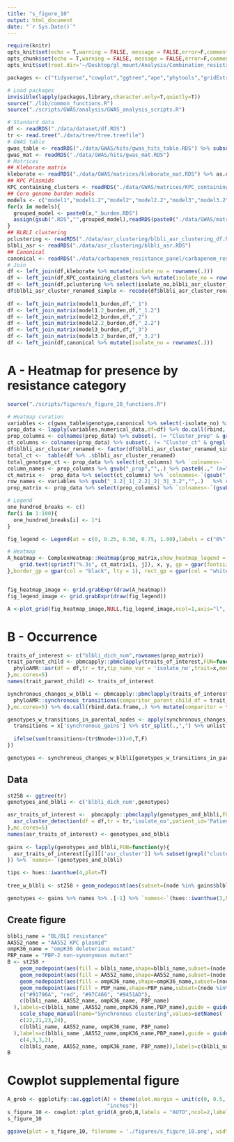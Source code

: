 ```yaml
---
title: "s_figure_10"
output: html_document
date: "`r Sys.Date()`"
---
```


```r
require(knitr)
opts_knit$set(echo = T,warning = FALSE, message = FALSE,error=F,comment=NA)
opts_chunk$set(echo = T,warning = FALSE, message = FALSE,error=F,comment=NA)
opts_knit$set(root.dir='~/Desktop/gl_mount/Analysis/Combination_resistance/pre-intro-blbli-resistance-ms/')
```

```r
packages <- c("tidyverse","cowplot","ggtree","ape","phytools","gridExtra","kableExtra","colorRamp2","RColorBrewer","ComplexHeatmap",'phyloAMR')

# Load packages
invisible(lapply(packages,library,character.only=T,quietly=T))
source("./lib/common_functions.R")
source("./scripts/GWAS/analysis/GWAS_analysis_scripts.R") 
```

```r
# Standard data
df <- readRDS("./data/dataset/df.RDS")
tr <- read.tree("./data/tree/tree.treefile")
# GWAS table
gwas_table <- readRDS("./data/GWAS/hits/gwas_hits_table.RDS") %>% subset(nn_qc=="Yes")
gwas_mat <- readRDS("./data/GWAS/hits/gwas_mat.RDS")  
# Matrices
## Kleborate matrix
kleborate <- readRDS("./data/GWAS/matrices/kleborate_mat.RDS") %>% as.data.frame 
## KPC Plasmids 
KPC_containing_clusters <- readRDS("./data/GWAS/matrices/KPC_containing_cluster_mat.RDS") %>% as.data.frame
## Core genome burden models
models <- c("model1","model1.2","model2","model2.2","model3","model3.2")
for(x in models){
  grouped_model <- paste0(x,"_burden.RDS")
  assign(gsub(".RDS","",grouped_model),readRDS(paste0("./data/GWAS/matrices/",grouped_model)) %>% as.data.frame)
}
## BLBLI clustering
pclustering <- readRDS("./data/asr_clustering/blbli_asr_clustering_df.RDS")
blbli_asr <- readRDS("./data/asr_clustering/blbli_asr.RDS")
## Canonical
canonical <- readRDS("./data/carbapenem_resistance_panel/carbapenem_resistance_panel_matrix.RDS")
# Join
df <- left_join(df,kleborate %>% mutate(isolate_no = rownames(.)))
df <- left_join(df,KPC_containing_clusters %>% mutate(isolate_no = rownames(.)))  
df <- left_join(df,pclustering %>% select(isolate_no,blbli_asr_cluster_renamed))
df$blbli_asr_cluster_renamed_simple <- recode(df$blbli_asr_cluster_renamed,"No Feature"="Susceptible" )
   
df <- left_join_matrix(model1_burden,df,"_1")
df <- left_join_matrix(model1.2_burden,df,"_1.2")
df <- left_join_matrix(model2_burden,df,"_2")
df <- left_join_matrix(model2.2_burden,df,"_2.2")
df <- left_join_matrix(model3_burden,df,"_3")
df <- left_join_matrix(model3.2_burden,df,"_3.2")
df <- left_join(df,canonical %>% mutate(isolate_no = rownames(.))) 
```

# A - Heatmap for presence by resistance category
```r
source("./scripts/figures/s_figure_10_functions.R")

# Heatmap curation
variables <- c(gwas_table$genotype,canonical %>% select(-isolate_no) %>% colnames(.) %>% sort) %>% unique %>% subset(!. %in% c("OmpK35-25%","OmpK36_loop3_insertion","OmpK36_L3_mutations","PBP_any","FJ223607","OmpK36_Loss_of_function","OmpK36_intergenic","OmpK36_non_syn","KPNIH1_RS07805_2.2",'OmpK36_putative_function_altering'))
prop_data <- lapply(variables,numerical_data,df=df) %>% do.call(rbind,.) %>% `rownames<-`(variables) 
prop_columns <- colnames(prop_data) %>% subset(. != "Cluster_prop" & grepl("_prop",.)) %>% sort
ct_columns <- colnames(prop_data) %>% subset(. != "Cluster_ct" & grepl("_ct",.)) %>% sort
df$blbli_asr_cluster_renamed <- factor(df$blbli_asr_cluster_renamed_simple,levels = c(prop_columns %>% gsub("_prop","",.)))
total_ct <-  table(df %>% .$blbli_asr_cluster_renamed)  
total_genotype_ct <- prop_data %>% select(ct_columns) %>% `colnames<-`(gsub("_ct","",colnames(.))) %>% rowSums()
column_names <- prop_columns %>% gsub("_prop","",.) %>% paste0(.," (n=",total_ct,")")
ct_matrix <-  prop_data %>% select(ct_columns) %>% `colnames<-`(gsub("_ct","",colnames(.)))  %>% round(.,0)  %>% as.matrix %>% {ifelse(. ==0,"",.)}
row_names <- variables %>% gsub("_1.2|_1|_2.2|_2|_3|_3.2","",.)   %>% recode(.,'OmpK36_truncation_kleborate' = 'Truncation in ompK36','OmpK36_c25t'='C25T mutation in ompK36',"AA552"="AA552 KPC plasmid","AA018"="AA018 KPC plasmid","PBP2"="PBP2 modification","PBP4"="PBP4 modification","KPNIH1_RS18665"="PFAV in ompK36","OmpK36_promoter_IS"="IS in promoter of ompK36","RamR"="PFAV in ramR","RamA"="PFAV in ramA","AcrAB_TolC_any"="Variant in AcrAB-TolC efflux pump") %>% paste0(.," (n=",total_genotype_ct,")") 
prop_matrix <- prop_data %>% select(prop_columns) %>% `colnames<-`(gsub("_prop","",colnames(.))) %>% round(.,3) %>% as.matrix 

# Legend
one_hundred_breaks <- c()
for(i in 1:100){
  one_hundred_breaks[i] <- 1*i
}  

fig_legend <- Legend(at = c(0, 0.25, 0.50, 0.75, 1.00),labels = c("0%", "25%", "50%", "75%", "100%"),title = "Proportion",direction = "horizontal",col_fun = colorRamp2(breaks = c(0, 1.00),colors = c("white","red")), title_gp = gpar(fontsize = 16),labels_gp=gpar(fontsize=14),legend_width = unit(12, "cm"))

# Heatmap
A_heatmap <- ComplexHeatmap::Heatmap(prop_matrix,show_heatmap_legend = F,show_row_names = T,col = c("white","red"),cluster_columns = F,cluster_rows=T,name = "Proportion",column_labels = column_names,row_labels = row_names,  cell_fun = function(j, i, x, y, width, height, fill) {
    grid.text(sprintf("%.3s", ct_matrix[i, j]), x, y, gp = gpar(fontsize = 8))
},border_gp = gpar(col = "black", lty = 1), rect_gp = gpar(col = "white", lwd = 1)) 


fig_heatmap_image <- grid.grabExpr(draw(A_heatmap))
fig_legend_image <- grid.grabExpr(draw(fig_legend))

A <-plot_grid(fig_heatmap_image,NULL,fig_legend_image,ncol=1,axis="l", align="hv",rel_heights = c(1,-.085,.2))   
```

# B - Occurrence
```r
traits_of_interest <- c("blbli_dich_num",rownames(prop_matrix))   
trait_parent_child <- pbmcapply::pbmclapply(traits_of_interest,FUN=function(x){
  phyloAMR::asr(df = df,tr = tr,tip_name_var = 'isolate_no',trait=x,model='MF') %>% .$parent_child_df
},mc.cores=5)
names(trait_parent_child) <- traits_of_interest

synchronous_changes_w_blbli <- pbmcapply::pbmclapply(traits_of_interest %>% subset(.!="blbli_dich_num"),FUN=function(x){
  phyloAMR::synchronous_transitions(comparitor_parent_child_df = trait_parent_child[[x]],trait_parent_child_df = trait_parent_child[['blbli_dich_num']],node_states = 'joint')
},mc.cores=5) %>% do.call(rbind.data.frame,.) %>% mutate(comparitor = traits_of_interest %>% subset(.!="blbli_dich_num"))

genotypes_w_transitions_in_parental_nodes <- apply(synchronous_changes_w_blbli,MARGIN = 1,FUN=function(x){
  transitions = x['synchronous_gains'] %>% str_split(.,",") %>% unlist
  
  ifelse(sum(transitions>(tr$Nnode+1))>0,T,F)
})

genotypes <- synchronous_changes_w_blbli[genotypes_w_transitions_in_parental_nodes,'comparitor'] %>% subset(is.na(.)==F)
```


## Data
```r
st258 <- ggtree(tr)
genotypes_and_blbli <- c('blbli_dich_num',genotypes)

asr_traits_of_interest <-  pbmcapply::pbmclapply(genotypes_and_blbli,FUN=function(x){
  asr_cluster_detection(df = df,tr = tr,'isolate_no',patient_id='Patient_ID',parent_child_df = trait_parent_child[[x]],node_states = 'joint',confidence = NULL,simplify_faux_clusters = T,simplify_revertant = T,collapse_cluster = T)
},mc.cores=5)
names(asr_traits_of_interest) <- genotypes_and_blbli
 
gains <- lapply(genotypes_and_blbli,FUN=function(y){
  asr_traits_of_interest[[y]][['asr_cluster']] %>% subset(grepl("cluster",.)) %>% str_split("_",simplify = T) %>% .[,2] %>% unlist %>% unique %>% as.numeric 
}) %>% `names<-`(genotypes_and_blbli)

tips <- hues::iwanthue(4,plot=T)
 
tree_w_blbli <- st258 + geom_nodepoint(aes(subset=(node %in% gains$blbli_dich_num),fill="BL/BLI" ), shape=21, size= 4,show.legend = T) +  scale_fill_manual(name = "Phylogenetic occurrence", values ="red",breaks = "BL/BLI" )

genotypes <- gains %>% names %>% .[-1] %>% `names<-`(hues::iwanthue(3,hmin = 15,hmax=360,lmin = 10,plot = T,random = F)  )
```
## Create figure
```r
blbli_name = "BL/BLI resistance"
AA552_name = "AA552 KPC plasmid"
ompK36_name = "ompK36 deleterious mutant"
PBP_name = "PBP-2 non-synonymous mutant"
B <- st258 + 
    geom_nodepoint(aes(fill = blbli_name,shape=blbli_name,subset=(node %in% gains$blbli_dich_num),size=blbli_name,legend=F)) +
    geom_nodepoint(aes(fill = AA552_name,shape=AA552_name,subset=(node %in% gains$AA552),size=AA552_name,legend=F)) +
    geom_nodepoint(aes(fill = ompK36_name,shape=ompK36_name,subset=(node %in% gains$KPNIH1_RS18665_3.2),size=ompK36_name,legend=F)) +
    geom_nodepoint(aes(fill = PBP_name,shape=PBP_name,subset=(node %in% gains$PBP2),size=PBP_name,legend=F)) + scale_fill_manual(name="Synchronous clustering",values = setNames(
    c("#91796A", "red", "#97C466", "#9451AD"),
    c(blbli_name, AA552_name, ompK36_name, PBP_name)
  ),labels=c(blbli_name ,AA552_name,ompK36_name,PBP_name),guide = guide_legend(ncol=2,title.position = "top", label.position = "right")) + 
    scale_shape_manual(name="Synchronous clustering",values=setNames(
    c(22,21,23,24),
    c(blbli_name, AA552_name, ompK36_name, PBP_name)
  ),labels=c(blbli_name ,AA552_name,ompK36_name,PBP_name),guide = guide_legend(ncol=2,title.position = "top", label.position = "right")) + scale_size_manual(name="Synchronous clustering",values = setNames(
    c(4,3,3,2),
    c(blbli_name, AA552_name, ompK36_name, PBP_name)),labels=c(blbli_name ,AA552_name,ompK36_name,PBP_name),guide = guide_legend(ncol=2,title.position = "top", label.position = "right"))  + scale_alpha(guide = 'none') + theme(legend.position = 'bottom')
B
```
# Cowplot supplemental figure
```r
A_grob <- ggplotify::as.ggplot(A) + theme(plot.margin = unit(c(0, 0.5, 0, 0.45), 
                                "inches"))
s_figure_10 <- cowplot::plot_grid(A_grob,B,labels = "AUTO",ncol=2,label_size = 20,rel_widths = c(1,.7))
s_figure_10
``` 

```r
ggsave(plot = s_figure_10, filename = './figures/s_figure_10.png', width = 14, height = 7.5,limitsize=FALSE,bg='white')
```